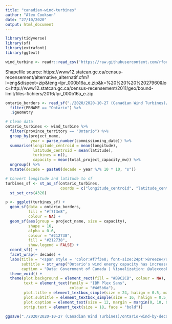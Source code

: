```yaml
---
title: "canadian-wind-turbines"
author: "Alex Cookson"
date: "27/10/2020"
output: html_document
---
```


```r
library(tidyverse)
library(sf)
library(extrafont)
library(ggtext)

wind_turbine <- readr::read_csv('https://raw.githubusercontent.com/rfordatascience/tidytuesday/master/data/2020/2020-10-27/wind-turbine.csv')
```


Shapefile source: https://www12.statcan.gc.ca/census-recensement/alternative_alternatif.cfm?l=eng&dispext=zip&teng=lpr_000b16a_e.zip&k=%20%20%20%2027960&loc=http://www12.statcan.gc.ca/census-recensement/2011/geo/bound-limit/files-fichiers/2016/lpr_000b16a_e.zip

```r
ontario_borders <- read_sf("./2020/2020-10-27 (Canadian Wind Turbines)/lpr_000b16a_e/lpr_000b16a_e.shp") %>%
  filter(PRNAME == "Ontario") %>%
  .$geometry
```

```r
# Clean data
ontario_turbines <- wind_turbine %>%
  filter(province_territory == "Ontario") %>%
  group_by(project_name,
           year = parse_number(commissioning_date)) %>%
  summarise(longitude_centroid = mean(longitude),
            latitude_centroid = mean(latitude),
            turbines = n(),
            capacity = mean(total_project_capacity_mw)) %>%
  ungroup() %>%
  mutate(decade = paste0(decade = year %/% 10 * 10, "s"))

# Convert longitude and latitude to sf
turbines_sf <- st_as_sf(ontario_turbines,
                        coords = c("longitude_centroid", "latitude_centroid")) %>%
  st_set_crs(4326)
```

```r
p <- ggplot(turbines_sf) +
  geom_sf(data = ontario_borders,
          fill = "#f7f3e8",
          colour = NA) +
  geom_sf(aes(group = project_name, size = capacity),
          shape = 16,
          alpha = 0.6,
          colour = "#212738",
          fill = "#212738",
          show.legend = FALSE) +
  coord_sf() +
  facet_wrap(~ decade) +
  labs(title = "<span style = 'color:#f7f3e8; font-size:24pt'>Breeze</span> to <span style = 'color:#212738; font-size:28pt'>***Gale***</span>",
       subtitle = str_wrap("Ontario's wind energy capacity has increased significantly in the last 20 years. Each point represents a wind turbine project and its <span>**size**</span> reprents the project's <span>**energy capacity**</span>."),
       caption = "Data: Government of Canada | Visualization: @alexcookson") +
  theme_void() +
  theme(plot.background = element_rect(fill = "#B9C2CB", colour = NA),
        text = element_text(family = "IBM Plex Sans",
                            colour = "#4d5b6a"),
        plot.title = element_textbox_simple(size = 24, halign = 0.5, margin = margin(15, 10, 10, 10)),
        plot.subtitle = element_textbox_simple(size = 16, halign = 0.5, margin = margin(10, 160, 30, 160)),
        plot.caption = element_text(size = 12, margin = margin(0, 10, 0, 10)),
        strip.text = element_text(size = 18, face = "bold"))
```

```r
ggsave("./2020/2020-10-27 (Canadian Wind Turbines)/ontario-wind-by-decade.png", height = 9, width = 16)
```





